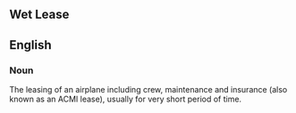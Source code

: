 ==Wet Lease==

==English==

===Noun===

The leasing of an airplane including crew, maintenance and insurance (also known as an ACMI lease), usually for very short period of time.